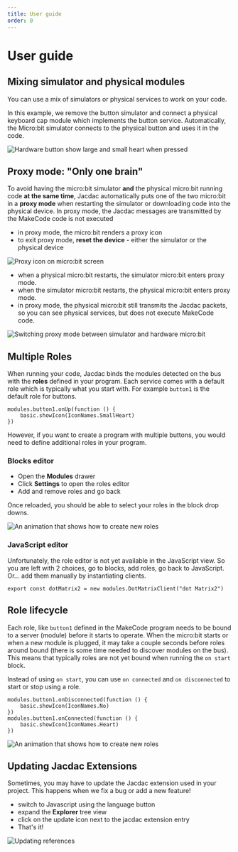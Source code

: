 ```yaml
---
title: User guide
order: 0
---
```


# User guide

## Mixing simulator and physical modules

You can use a mix of simulators or physical services to work on your code.

In this example, we remove the button simulator and connect a physical keyboard cap module which implements the button service.
Automatically, the Micro:bit simulator connects to the physical button and uses it in the code.

![Hardware button show large and small heart when pressed](./hardwareheartbeat.gif)

## Proxy mode: "Only one brain"

To avoid having the micro:bit simulator **and** the physical micro:bit running code **at the same time**,
Jacdac automatically puts one of the two micro:bit in a **proxy mode** when restarting the simulator or downloading code into the physical device.
In proxy mode, the Jacdac messages are transmitted by the MakeCode code is not executed

-   in proxy mode, the micro:bit renders a proxy icon
- to exit proxy mode, **reset the device** - either the simulator or the physical device

![Proxy icon on micro:bit screen](./proxyscreen.png)

-   when a physical micro:bit restarts, the simulator micro:bit enters proxy mode.
-   when the simulator micro:bit restarts, the physical micro:bit enters proxy mode.
-   in proxy mode, the physical micro:bit still transmits the Jacdac packets, so you can see physical services, but does not execute MakeCode code.

![Switching proxy mode between simulator and hardware micro:bit](./onebrain.gif)

## Multiple Roles

When running your code, Jacdac binds the modules detected on the bus with the **roles** defined in your program.
Each service comes with a default role which is typically what you start with. For example `button1` is the default role for buttons.

```blocks
modules.button1.onUp(function () {
    basic.showIcon(IconNames.SmallHeart)
})
```

However, if you want to create a program with multiple buttons, you would need to define additional roles in your program.

### Blocks editor

-   Open the **Modules** drawer
-   Click **Settings** to open the roles editor
-   Add and remove roles and go back

Once reloaded, you should be able to select your roles in the block drop downs.

![An animation that shows how to create new roles](./multiroles.gif)

### JavaScript editor

Unfortunately, the role editor is not yet available in the JavaScript view. So you are left with 2 choices, go to blocks, add roles, go back to JavaScript. 
Or... add them manually by instantiating clients.

```
export const dotMatrix2 = new modules.DotMatrixClient("dot Matrix2")
```

## Role lifecycle

Each role, like `button1` defined in the MakeCode program needs to be bound to a server (module) before it starts to operate.
When the micro:bit starts or when a new module is plugged, it may take a couple seconds before roles around bound (there is some time needed to discover modules on the bus).
This means that typically roles are not yet bound when running the `on start` block.

Instead of using `on start`, you can use `on connected` and `on disconnected`
to start or stop using a role.

```blocks
modules.button1.onDisconnected(function () {
    basic.showIcon(IconNames.No)
})
modules.button1.onConnected(function () {
    basic.showIcon(IconNames.Heart)
})
```

![An animation that shows how to create new roles](./multiroles.gif)

## Updating Jacdac Extensions

Sometimes, you may have to update the Jacdac extension used in your project. This happens when we fix a bug or add a new feature!

-   switch to Javascript using the language button
-   expand the **Explorer** tree view
-   click on the update icon next to the jacdac extension entry
-   That's it!

![Updating references](./update.gif)